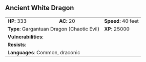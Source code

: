 ## Ancient White Dragon {#monster-ancient-white-dragon}

```{=html}
<table class="table table-striped">
    <tbody>
        <tr>                    
            <td><b>HP</b>: 333</td>
            <td><b>AC</b>: 20</td>
            <td><b>Speed</b>: 40 feet</td>
        </tr>
        <tr>
            <td colspan="2"><b>Type</b>: Gargantuan Dragon (Chaotic Evil)</td>
            <td><b>XP</b>: 25000</td>
        </tr>
        <tr>
            <td colspan="3"><b>Vulnerabilities</b>: </td>
        </tr>
        <tr>
            <td colspan="3"><b>Resists</b>: </td>
        </tr>
        <tr>
            <td colspan="3"><b>Languages</b>: Common, draconic</td>
        </tr>
    </tbody>
</table>
```
